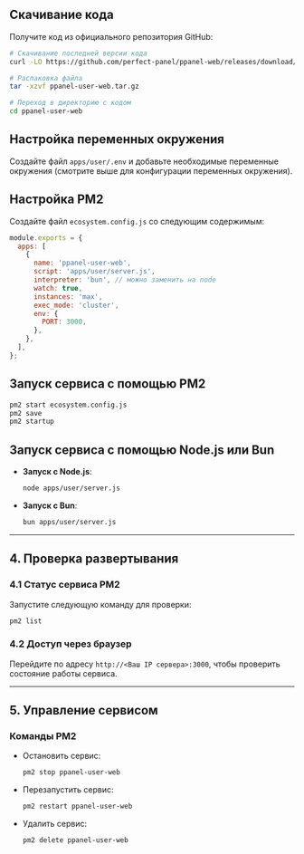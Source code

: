 ## Скачивание кода

Получите код из официального репозитория GitHub:

```bash
# Скачивание последней версии кода
curl -LO https://github.com/perfect-panel/ppanel-web/releases/download/v1.0.0/ppanel-user-web.tar.gz

# Распаковка файла
tar -xzvf ppanel-user-web.tar.gz

# Переход в директорию с кодом
cd ppanel-user-web
```

## Настройка переменных окружения

Создайте файл `apps/user/.env` и добавьте необходимые переменные окружения (смотрите выше для конфигурации переменных окружения).

## Настройка PM2

Создайте файл `ecosystem.config.js` со следующим содержимым:

```javascript
module.exports = {
  apps: [
    {
      name: 'ppanel-user-web',
      script: 'apps/user/server.js',
      interpreter: 'bun', // можно заменить на node
      watch: true,
      instances: 'max',
      exec_mode: 'cluster',
      env: {
        PORT: 3000,
      },
    },
  ],
};
```

## Запуск сервиса с помощью PM2

```bash
pm2 start ecosystem.config.js
pm2 save
pm2 startup
```

## Запуск сервиса с помощью Node.js или Bun

- **Запуск с Node.js**:

  ```bash
  node apps/user/server.js
  ```

- **Запуск с Bun**:

  ```bash
  bun apps/user/server.js
  ```

---

## **4. Проверка развертывания**

### **4.1 Статус сервиса PM2**

Запустите следующую команду для проверки:

```bash
pm2 list
```

### **4.2 Доступ через браузер**

Перейдите по адресу `http://<Ваш IP сервера>:3000`, чтобы проверить состояние работы сервиса.

---

## **5. Управление сервисом**

### **Команды PM2**

- Остановить сервис:

  ```bash
  pm2 stop ppanel-user-web
  ```

- Перезапустить сервис:

  ```bash
  pm2 restart ppanel-user-web
  ```

- Удалить сервис:

  ```bash
  pm2 delete ppanel-user-web
  ```


<Giscus />
